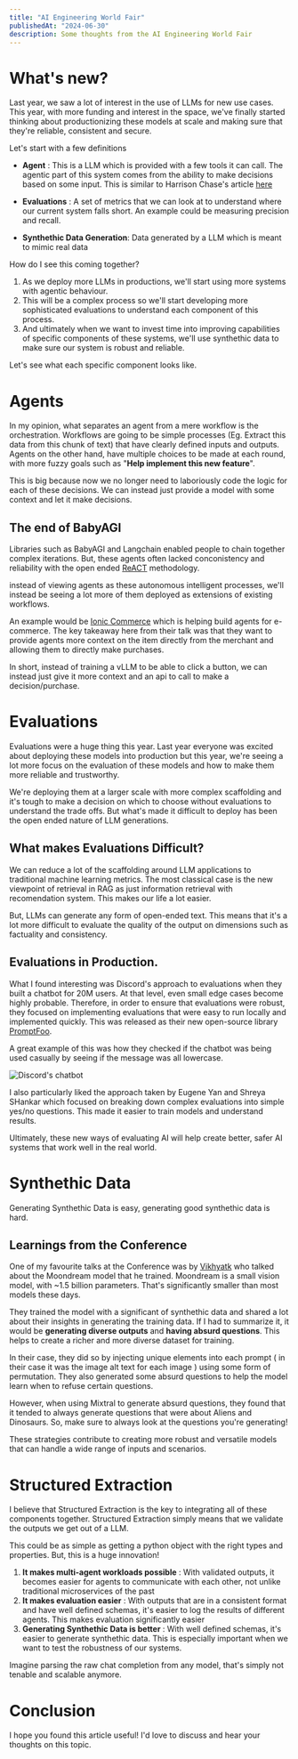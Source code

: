 ```yaml
---
title: "AI Engineering World Fair"
publishedAt: "2024-06-30"
description: Some thoughts from the AI Engineering World Fair
---
```


# What's new?

Last year, we saw a lot of interest in the use of LLMs for new use cases. This year, with more funding and interest in the space, we've finally started thinking about productionizing these models at scale and making sure that they're reliable, consistent and secure.

Let's start with a few definitions 

- **Agent** : This is a LLM which is provided with a few tools it can call. The agentic part of this system comes from the ability to make decisions based on some input. This is similar to Harrison Chase's article [here](https://blog.langchain.dev/what-is-an-agent/)

- **Evaluations** : A set of metrics that we can look at to understand where our current system falls short. An example could be measuring precision and recall.

- **Synthethic Data Generation**: Data generated by a LLM which is meant to mimic real data

How do I see this coming together?

1. As we deploy more LLMs in productions, we'll start using more systems with agentic behaviour. 
2. This will be a complex process so we'll start developing more sophisticated evaluations to understand each component of this process. 
3. And ultimately when we want to invest time into improving capabilities of specific components of these systems, we'll use synthethic data to make sure our system is robust and reliable.

Let's see what each specific component looks like.

# Agents 

In my opinion, what separates an agent from a mere workflow is the orchestration. Workflows are going to be simple processes (Eg. Extract this data from this chunk of text) that have clearly defined inputs and outputs. Agents on the other hand, have multiple choices to be made at each round, with more fuzzy goals such as "**Help implement this new feature**".

This is big because now we no longer need to laboriously code the logic for each of these decisions. We can instead just provide a model with some context and let it make decisions. 

## The end of BabyAGI

Libraries such as BabyAGI and Langchain enabled people to chain together complex iterations. But, these agents often lacked conconistency and reliability with the open ended [ReACT](https://arxiv.org/pdf/2210.03629) methodology. 

instead of viewing agents as these autonomous intelligent processes, we'll instead be seeing a lot more of them deployed as extensions of existing workflows. 

An example would be [Ionic Commerce](https://www.ioniccommerce.com/) which is helping build agents for e-commerce. The key takeaway here from their talk was that they want to provide agents more context on the item directly from the merchant and allowing them to directly make purchases.

In short, instead of training a vLLM to be able to click a button, we can instead just give it more context and an api to call to make a decision/purchase.

# Evaluations

Evaluations were a huge thing this year. Last year everyone was excited about deploying these models into production but this year, we're seeing a lot more focus on the evaluation of these models and how to make them more reliable and trustworthy. 

We're deploying them at a larger scale with more complex scaffolding and it's tough to make a decision on which to choose without evaluations to understand the trade offs. But what's made it difficult to deploy has been the open ended nature of LLM generations. 

## What makes Evaluations Difficult?

We can reduce a lot of the scaffolding around LLM applications to traditional machine learning metrics. The most classical case is the new viewpoint of retrieval in RAG as just information retrieval with recomendation system. This makes our life a lot easier.

But, LLMs can generate any form of open-ended text. This means that it's a lot more difficult to evaluate the quality of the output on dimensions such as factuality and consistency. 

## Evaluations in Production.

What I found interesting was Discord's approach to evaluations when they built a chatbot for 20M users. At that level, even small edge cases become highly probable. Therefore, in order to ensure that evaluations were robust, they focused on implementing evaluations that were easy to run locally and implemented quickly. This was released as their new open-source library [PromptFoo](https://www.promptfoo.dev/).

A great example of this was how they checked if the chatbot was being used casually by seeing if the message was all lowercase. 

![Discord's chatbot](/images/eval_meme.png)

I also particularly liked the approach taken by Eugene Yan and Shreya SHankar which focused on breaking down complex evaluations into simple yes/no questions. This made it easier to train models and understand results.

Ultimately, these new ways of evaluating AI will help create better, safer AI systems that work well in the real world.

# Synthethic Data

Generating Synthethic Data is easy, generating good synthethic data is hard. 

## Learnings from the Conference 

One of my favourite talks at the Conference was by [Vikhyatk](https://x.com/vikhyatk) who talked about the Moondream model that he trained. Moondream is a small vision model, with ~1.5 billion parameters. That's significantly smaller than most models these days. 

They trained the model with a significant of synthethic data and shared a lot about their insights in generating the training data. If I had to summarize it, it would be **generating diverse outputs** and **having absurd questions**. This helps to create a richer and more diverse dataset for training.

In their case, they did so by injecting unique elements into each prompt ( in their case it was the image alt text for each image ) using some form of permutation. They also generated some absurd questions to help the model learn when to refuse certain questions. 

However, when using Mixtral to generate absurd questions, they found that it tended to always generate questions that were about Aliens and Dinosaurs. So, make sure to always look at the questions you're generating!

These strategies contribute to creating more robust and versatile models that can handle a wide range of inputs and scenarios.

# Structured Extraction 

I believe that Structured Extraction is the key to integrating all of these components together. Structured Extraction simply means that we validate the outputs we get out of a LLM.

This could be as simple as getting a python object with the right types and properties. But, this is a huge innovation!

1. **It makes multi-agent workloads possible** : With validated outputs, it becomes easier for agents to communicate with each other, not unlike traditional microservices of the past
2. **It makes evaluation easier** : With outputs that are in a consistent format and have well defined schemas, it's easier to log the results of different agents. This makes evaluation significantly easier
3. **Generating Synthethic Data is better** : With well defined schemas, it's easier to generate synthethic data. This is especially important when we want to test the robustness of our systems.

Imagine parsing the raw chat completion from any model, that's simply not tenable and scalable anymore.

# Conclusion

I hope you found this article useful! I'd love to discuss and hear your thoughts on this topic.

